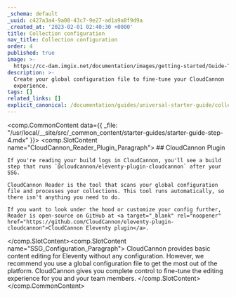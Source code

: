 ```yaml
---
_schema: default
_uuid: c427a3a4-9a08-43c7-9e27-ad1a9a8f9d9a
_created_at: '2023-02-01 02:40:30 +0000'
title: Collection configuration
nav_title: Collection configuration
order: 4
published: true
image: >-
  https://cc-dam.imgix.net/documentation/images/getting-started/Guide-Thumbnails/CloudCannon-Getting-Started-Thumbnail-Eleventy.png
description: >-
  Create your global configuration file to fine-tune your CloudCannon
  experience.
tags: []
related_links: []
explicit_canonical: /documentation/guides/universal-starter-guide/collection-configuration/
---
```

<comp.CommonContent data={{ _file: "/usr/local/__site/src/_common_content/starter-guides/starter-guide-step-4.mdx" }}>
  <comp.SlotContent name="CloudCannon_Reader_Plugin_Paragraph">
    ## CloudCannon Plugin

    If you're reading your build logs in CloudCannon, you'll see a build step that runs `@cloudcannon/eleventy-plugin-cloudcannon` after your SSG. 

    CloudCannon Reader is the tool that scans your global configuration file and processes your collections. This tool runs automatically, so there isn't anything you need to do.

    If you want to look under the hood or customize your config further, Reader is open-source on GitHub at <a target="_blank" rel="noopener" href="https://github.com/CloudCannon/eleventy-plugin-cloudcannon">CloudCannon Eleventy plugin</a>.
  </comp.SlotContent><comp.SlotContent name="SSG_Configuration_Paragraph">
    CloudCannon provides basic content editing for Eleventy without any configuration. However, we recommend you use a global configuration file to get the most out of the platform. CloudCannon gives you complete control to fine-tune the editing experience for you and your team members.
  </comp.SlotContent>
</comp.CommonContent>